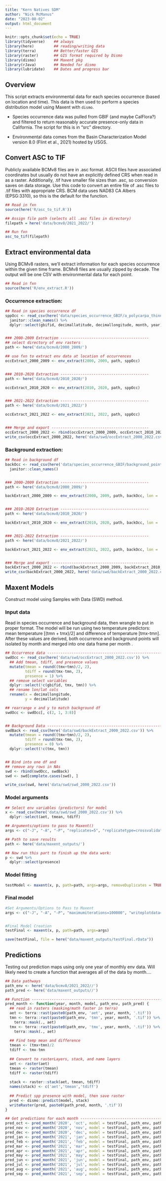 ```yaml
---
title: "Kern Natives SDM"
author: "Nick McManus"
date: "2023-08-02"
output: html_document
---
```


```r
knitr::opts_chunk$set(echo = TRUE)
library(tidyverse)    ## always
library(here)         ## reading/writing data
library(terra)        ## Better/faster GIS
library(raster)       ## GIS format required by Dismo
library(dismo)        ## Maxent pkg
library(rJava)        ## Needed for dismo
library(lubridate)    ## Dates and progress bar
```


## Overview

This script extracts environmental data for each species occurrence (based on location and time). This data is then used to perform a species distribution model using Maxent with `dismo`.

*   Species occurrence data was pulled from GBIF (and maybe CalFlora?) and filtered to return reasonably accurate presence-only data in California. The script for this is in "src" directory.

*   Environmental data comes from the Basin Characterization Model version 8.0 (Flint et al., 2021) hosted by USGS. 



## Convert ASC to TIF

Publicly available BCMv8 files are in .asc format. ASCII files have associated coordinates but usually do not have an explicitly defined CRS when read in as a raster. Additionally, .tif have smaller file sizes than .asc, so conversion saves on data storage. Use this code to convert an entire file of .asc files to .tif files with appropriate CRS. BCM data uses NAD83 CA Albers (EPSG:3310), so this is the default for the function.
```r
## Read in fxn
source(here('R/asc_to_tif.R'))

## Assign file path (selects all .asc files in directory)
filepath = here('data/bcmv8/2021_2022/')

## Run fxn
asc_to_tif(filepath)
```




## Extract environmental data

Using BCMv8 rasters, we'll extract information for each species occurrence within the given time frame. BCMv8 files are usually zipped by decade. The output will be one CSV with environmental data for each point. 

```r
## Read in fxn
source(here('R/env_extract.R'))
```

### Occurrence extraction:
```r
## Read in species occurrence df
sppOcc <- read_csv(here('data/species_occurrence_GBIF/a_polycarpa_thinned.csv')) %>% 
  janitor::clean_names() %>% 
  dplyr::select(gbifid, decimallatitude, decimallongitude, month, year)


### 2000-2009 Extraction ----------------------------------------
## select directory of env rasters
path <- here('data/bcmv8/2000_2009/')

## use fxn to extract env data at location of occurrences
occExtract_2000_2009 <- env_extract(2000, 2009, path, sppOcc)


### 2010-2020 Extraction ----------------------------------------
path <- here('data/bcmv8/2010_2020/')

occExtract_2010_2020 <- env_extract(2010, 2020, path, sppOcc)


### 2021-2022 Extraction ----------------------------------------
path <- here('data/bcmv8/2021_2022/')

occExtract_2021_2022 <- env_extract(2021, 2022, path, sppOcc)


### Merge and export --------------------------------------------
occExtract_2000_2022 <- rbind(occExtract_2000_2009, occExtract_2010_2020, occExtract_2021_2022)
write_csv(occExtract_2000_2022, here('data/swd/occExtract_2000_2022.csv'))
```


### Background extraction:
```r
## Read in background df
backOcc <- read_csv(here('data/species_occurrence_GBIF/background_points.csv')) %>% 
  janitor::clean_names()


### 2000-2009 Extraction ----------------------------------------
path <- here('data/bcmv8/2000_2009/')

backExtract_2000_2009 <- env_extract(2000, 2009, path, backOcc, lon = 'x', lat = 'y')


### 2010-2020 Extraction ----------------------------------------
path <- here('data/bcmv8/2010_2020/')

backExtract_2010_2020 <- env_extract(2010, 2020, path, backOcc, lon = 'x', lat = 'y')


### 2021-2022 Extraction ----------------------------------------
path <- here('data/bcmv8/2021_2022/')

backExtract_2021_2022 <- env_extract(2021, 2022, path, backOcc, lon = 'x', lat = 'y')


### Merge and export --------------------------------------------
backExtract_2000_2022 <- rbind(backExtract_2000_2009, backExtract_2010_2020, backExtract_2021_2022)
write_csv(backExtract_2000_2022, here('data/swd/backExtract_2000_2022.csv'))
```




## Maxent Models

Construct model using Samples with Data (SWD) method.


### Input data

Read in species occurrence and background data, then wrangle to put in proper format. The model will be run using two temperature predictors: mean temperature [(tmn + tmx)/2] and difference of temperature [tmx-tmn]. After these values are derived, both occurrence and background points will isolated by month and merged into one data frame per month .
```r
## Occurrence data ----------------------------------------------------------
swdOcc <- read_csv(here('data/swd/occExtract_2000_2022.csv')) %>% 
  ## Add tmean, tdiff, and presence values
  mutate(tmean = round((tmx+tmn)/2, 2),
         tdiff = round(tmx-tmn, 2),
         presence = 1) %>% 
  ## remove select variables
  dplyr::select(!c(gbifid, tmx, tmn)) %>%  
  ## rename lon/lat cols
  rename(x = decimallongitude,
         y = decimallatitude)

## rearrange x and y to match background df
swdOcc <- swdOcc[, c(2, 1, 3:8)]


## Background Data ----------------------------------------------------------
swdBack <- read_csv(here('data/swd/backExtract_2000_2022.csv')) %>% 
  mutate(tmean = round((tmx+tmn)/2, 2),
         tdiff = round(tmx-tmn, 2),
         presence = 0) %>% 
  dplyr::select(!c(tmx, tmn))


## Bind into one df and
## remove any rows in NAs
swd <- rbind(swdOcc, swdBack)
swd <- swd[complete.cases(swd), ]

write_csv(swd, here('data/swd/swd_2000_2022.csv'))
```

### Model arguments
```r
## Select env variables (predictors) for model
x <- read_csv(here('data/swd/swd_2000_2022.csv')) %>% 
  dplyr::select(aet, tmean, tdiff)

## Arguments/options to pass to Maxent()
args <- c("-J", "-A", "-P", "replicates=5", "replicatetype=crossvalidate")

## Path to save results
path <- here('data/maxent_outputs/')

## Now run this part to finish up the data work:
p <- swd %>% 
  dplyr::select(presence)
```

### Model fitting
```r
testModel <- maxent(x, p, path=path, args=args, removeDuplicates = TRUE)
```


### Final model
```r
#Set Arguments/Options to Pass to Maxent
args <- c("-J", "-A", "-P", "maximumiterations=100000", "writeplotdata=TRUE")


#Final Model Creation
testFinal <- maxent(x, p, path=path, args=args)

save(testFinal, file = here("data/maxent_outputs/testFinal.rData"))
```



## Predictions

Testing out prediction maps using only one year of monthly env data. Will likely need to create a function that averages all of the data by month....
```r
## Data pathways
path_env <- here('data/bcmv8/2021_2022//')
path_pred <- here('data/maxent_outputs//')

## Function ------------------------------------------------------------------
pred_month <- function(year, month, model, path_env, path_pred) {
  ## read in rasters (masking/math faster in terra)
  aet <- terra::rast(paste0(path_env, 'aet', year, month, '.tif'))
  tmn <- terra::rast(paste0(path_env, 'tmn', year, month, '.tif')) %>% 
    terra::mask(., aet)
  tmx <- terra::rast(paste0(path_env, 'tmx', year, month, '.tif')) %>% 
    terra::mask(., aet)
  
  ## Find temp mean and difference
  tmean <- (tmx+tmn)/2
  tdiff <- tmx-tmn
  
  ## Convert to rasterLayers, stack, and name layers
  aet <- raster(aet)
  tmean <- raster(tmean)
  tdiff <- raster(tdiff)
  
  stack <- raster::stack(aet, tmean, tdiff)
  names(stack) <- c('aet','tmean','tdiff')
  
  ## Predict spp presence with model, then save raster
  pred <- dismo::predict(model, stack)
  writeRaster(pred, paste0(path_pred, month, '.tif'))
}

## Get predictions for each month ---------------------------------------------
pred_oct <- pred_month('2020', 'oct', model = testFinal, path_env, path_pred)
pred_nov <- pred_month('2020', 'nov', model = testFinal, path_env, path_pred)
pred_dec <- pred_month('2020', 'dec', model = testFinal, path_env, path_pred)
pred_jan <- pred_month('2021', 'jan', model = testFinal, path_env, path_pred)
pred_feb <- pred_month('2021', 'feb', model = testFinal, path_env, path_pred)
pred_mar <- pred_month('2021', 'mar', model = testFinal, path_env, path_pred)
pred_apr <- pred_month('2021', 'apr', model = testFinal, path_env, path_pred)
pred_may <- pred_month('2021', 'may', model = testFinal, path_env, path_pred)
pred_jun <- pred_month('2021', 'jun', model = testFinal, path_env, path_pred)
pred_jul <- pred_month('2021', 'jul', model = testFinal, path_env, path_pred)
pred_aug <- pred_month('2021', 'aug', model = testFinal, path_env, path_pred)
pred_sep <- pred_month('2021', 'sep', model = testFinal, path_env, path_pred)


```


